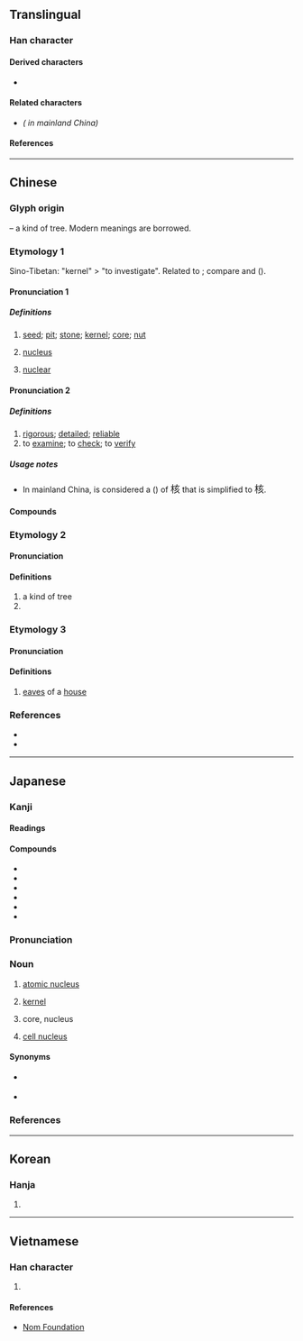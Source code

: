 {{also|覈}}
{{character info/new}}
==Translingual==

===Han character===
{{Han char|rn=75|rad=木|as=06|sn=10|four=40982|canj=DYVO|ids=⿰木亥}}

====Derived characters====
* {{l|mul|[[𫈺]]}}

====Related characters====
* {{l|mul|[[覈]]}} ''({{w|Variant Chinese character|Variant form}} in mainland China)''

====References====
{{Han ref|kx=0524.040|dkj=32173|dj=0912.070|hdz=21206.040|uh=6838}}

----

==Chinese==

===Glyph origin===
{{Han etym}}
{{Han compound|木|t1=tree|亥|ls=psc|c1=s|c2=p}} – a kind of tree. Modern meanings are borrowed.

===Etymology 1===
Sino-Tibetan: "kernel" > "to investigate". Related to {{zh-l|骸}}; compare {{cog|bo|tr=rag}} and {{cog|mjw|rak}} ({{zh-ref|Schuessler, 2007}}).

====Pronunciation 1====
{{zh-forms|alt=𣝗}}
{{zh-pron
|m=hé,hú,2nb=colloquial variant,er=y,2er=y
|m-s=he2
|c=wat6,hat6
|c_note=wat6 - “seed; kernel”; hat6 - “nucleus; nuclear”
|h=pfs=fu̍t/ha̍k
|h_note=fu̍t - “seed; kernel”; ha̍k - only in {{zh-l|核卵}}
|md=hŏk
|mn=hu̍t/ha̍t/xm,zz,tw:he̍k/qz:hia̍k
|mn_note=hu̍t - vernacular (“seed”); ha̍t - vernacular (“swelling in the lymph glands”); he̍k/hia̍k - literary
|mn-t=hêg4/hug8
|mn-t_note=hug8 - “seed”
|w=5hheq,5hhueq
|mc=<!--at 𣝗-->
|oc=1,1
|cat=n,a
}}

=====Definitions=====
{{zh-hanzi}}

# [[seed]]; [[pit]]; [[stone]]; [[kernel]]; [[core]]; [[nut]]
#: {{zh-x|𦧲 返 啲 核{wat6} 出嚟|spit the '''seeds'''/'''pits''' back out|C|ref=Kaifang Cidian}}
# {{lb|zh|physics|chemistry|biology}} [[nucleus]]
# {{lb|zh|physics}} [[nuclear]]

====Pronunciation 2====
{{zh-forms|alt=覈}}
{{zh-pron
|m=hé
|m-s=he2
|c=hat6
|h=pfs=het
|mn-t=hug8
|mc=y
|oc=1,2
|cat=v,a
}}

=====Definitions=====
{{zh-hanzi}}

# [[rigorous]]; [[detailed]]; [[reliable]]
# to [[examine]]; to [[check]]; to [[verify]]

=====Usage notes=====
* In mainland China, {{l|zh|覈}} is considered a {{w|Variant Chinese character|variant form}} ({{zh-l|異體字|tr=-}}) of <big>核</big> that is simplified to <big>核</big>.

====Compounds====
{{zh-der|剋核|卵核|原子核|反核|地下核爆|地下核試|察核|審核|山核桃|杏核兒|果核|查核|核仁|核傘|核備|核准|核分裂|核力|核化學|核半徑|核反應|核反應器|核可|核四|核型|核塵|核子|核子作用|核子分裂|核子力|核子反應|核子戰爭|核子戰略|核子武器|核子燃料|核子能|核子試爆|核子試驗|核子醫學|核子防護|核定|核實|核對|核廢料|核彈頭|核心|核心分子|核心區|核心家庭|核批|核果|核桃|核武器|核汙染|核派|核減|核潛艇|核燃料|核爆|核物理學|核發|核磁共振|核示|核算|核糖核酸|核糖體|核能|核能廢料|核能潛艇|核能發電|核能電廠|核膜|核苷|核苷酸|核蛋白|核融合|核裝置|核覆|核計|核辦|核酸|核銷|核閱|核電|核電廠|核黃疸|核黃素|桃核雕|棗核臉|殽核|煤核|熱核反應|痔核|稽核|簡核|精核|細胞核|結核|結核病|結核菌|統核|經濟核算|綜核|綜核名實|考核|肺結核|腎結核|腸結核|菌核|複核|覆核|賣李鑽核|鑒核|鑒核備查|陰核|雙核都市|非核武區|骨結核|麻核桃|核查|海核|內核|無核}}

===Etymology 2===
{{zh-forms}}

====Pronunciation====
{{zh-pron
|m=gāi
|dial=n
|cat=n
}}

====Definitions====
{{zh-hanzi}}

# a kind of tree
# {{zh-alt-form|荄}}

===Etymology 3===
{{zh-forms}}

====Pronunciation====
{{zh-pron
|m=kài
|dial=n
|cat=n
}}

====Definitions====
{{zh-hanzi}}

# [[eaves]] of a [[house]]

===References===
* {{R:twedu|A01911}}
* {{R:yue:Hanzi}}

{{zh-cat|Intermediate}}

----

==Japanese==

===Kanji===
{{ja-kanji|grade=c|rs=木06}}

====Readings====
{{ja-readings
|goon=ぎゃく
|kanon=かく
|kun=さね-
}}

====Compounds====
* {{ja-r|原%子%核|げん%し%かく|gloss=[[atomic nucleus]]}}
* {{ja-r|細%胞%核|さい%ぼう%かく|gloss=[[cell nucleus]]}}
* {{ja-r|核%実%験|かく%じっ%けん|gloss=[[nuclear]] [[test]]}}
* {{ja-r|核%兵%器|かく%へい%き|gloss=[[nuclear]] [[weapons]]}}
* {{ja-r|尾%状%核|び%じょう%かく|gloss=[[caudate nucleus]]}}
* {{ja-r|扁%桃%核|へん%とう%かく|gloss=[[amygdala]]}}

===Pronunciation===
{{ja-kanjitab|かく|yomi=o}}
{{ja-pron|yomi=kanon|かく|acc=1|acc_ref=DJR|acc2=2|acc2_ref=DJR}}

===Noun===
{{ja-noun|かく}}

# [[atomic nucleus]]
# {{lb|ja|algebra|sort=かく}} [[kernel]]
# {{lb|ja|astronomy|sort=かく}} core, nucleus
# [[cell nucleus]]

====Synonyms====
* {{sense|atomic nucleus}} {{ja-r|原%子%核|げん%し%かく}}
* {{sense|cell nucleus}} {{ja-r|細%胞%核|さい%ぼう%かく}}

===References===
<references/>

----

==Korean==

===Hanja===
{{ko-hanja|hangeul=[[핵]], [[홀]]|eumhun=|rv=haek, hol|mr=haek, hol|y=hayk, hol}}

# {{rfdef|ko|sort=木06}}

----

==Vietnamese==

===Han character===
{{vi-hantu|rs=木06|[[hạch]]}}

# {{rfdef|vi|sort=木06}}

====References====
* [http://nomfoundation.org/common/nom_details.php?codepoint=6838 Nom Foundation]